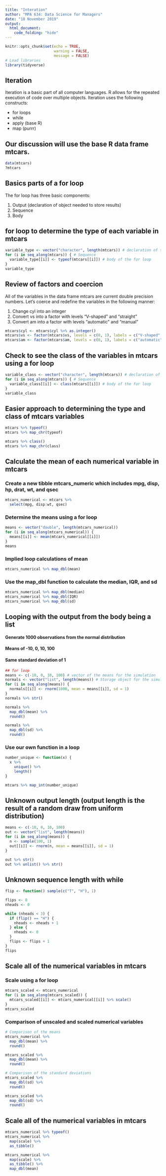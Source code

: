 ```yaml
---
title: "Interation"
author: "MPA 634: Data Science for Managers"
date: "18 November 2019"
output: 
  html_document:
    code_folding: "hide"
---
```


```r
knitr::opts_chunk$set(echo = TRUE,
                      warning = FALSE,
                      message = FALSE)
# Load libraries
library(tidyverse)
```

## Iteration

Iteration is a basic part of all computer languages. R allows for the repeated execution of code over multiple objects. Iteration uses the following constructs:

*  for loops
*  while
*  apply (base R)
*  map (purrr)  

## Our discussion will use the base R data frame mtcars.  

```r
data(mtcars)
?mtcars
```

## Basics parts of a for loop

The for loop has three basic components:  

1.  Output (declaration of object needed to store results)
1.  Sequence
1.  Body  

## for loop to determine the type of each variable in mtcars 

```r
variable_type <- vector("character", length(mtcars)) # declaration of storage object
for (i in seq_along(mtcars)) { # Sequence
  variable_type[[i]] <- typeof(mtcars[[i]]) # body of the for loop
}
variable_type
```

## Review of factors and coercion  

All of the variables in the data frame mtcars are current double precision numbers. Let's coerce and redefine the variables in the following manner:  

1.  Change cyl into an integer
1.  Convert vs into a factor with levels "V-shaped" and "straight"
1.  Convert am into a factor with levels "automatic" and "manual"

```r
mtcars$cyl <- mtcars$cyl %>% as.integer()
mtcars$vs <- factor(mtcars$vs, levels = c(0, 1), labels = c("V-shaped", "straight"))
mtcars$am <- factor(mtcars$am, levels = c(0, 1), labels = c("automatic", "manual"))
```  

## Check to see the class of the variables in mtcars using a for loop  

```r
variable_class <- vector("character", length(mtcars)) # declaration of storage object
for (i in seq_along(mtcars)) { # Sequence
  variable_class[[i]] <- class(mtcars[[i]]) # body of the for loop
}
variable_class
```

## Easier approach to determining the type and class of mtcars variables  

```r
mtcars %>% typeof()
mtcars %>% map_chr(typeof)

mtcars %>% class()
mtcars %>% map_chr(class)
```  

## Calculate the mean of each numerical variable in mtcars

### Create a new tibble mtcars_numeric which includes mpg, disp, hp, drat, wt, and qsec

```r
mtcars_numerical <- mtcars %>% 
  select(mpg, disp:wt, qsec)
```  

### Determine the means using a for loop

```r
means <- vector("double", length(mtcars_numerical))
for (i in seq_along(mtcars_numerical)) {
  means[[i]] <- mean(mtcars_numerical[[i]])
}
means
```

### Implied loop calculations of mean

```r
mtcars_numerical %>% map_dbl(mean)
```

### Use the map_dbl function to calculate the median, IQR, and sd

```r
mtcars_numerical %>% map_dbl(median)
mtcars_numerical %>% map_dbl(IQR)
mtcars_numerical %>% map_dbl(sd)
```

## Looping with the output from the body being a list

#### Generate 1000 observations from the normal distribution
#### Means of -10, 0, 10, 100
#### Same standard deviation of 1

```r
## for loop
means <- c(-10, 0, 10, 100) # vector of the means for the simulation
normals <- vector("list", length(means)) # Storage object for the simulation objects
for (i in seq_along(means)) {
  normals[[i]] <- rnorm(1000, mean = means[[i]], sd = 1)
}
normals %>% str()

normals %>%
  map_dbl(mean) %>%
  round()

normals %>% 
  map_dbl(sd) %>% 
  round()
```

### Use our own function in a loop

```r
number_unique <- function(x) {
  x %>%
    unique() %>% 
    length()
}

mtcars %>% map_int(number_unique)
```  

## Unknown output length (output length is the result of a random draw from uniform distribution)

```r
means <- c(-10, 0, 10, 100)
out <- vector("list", length(means))
for (i in seq_along(means)) {
  n <- sample(100, 1)
  out[[i]] <- rnorm(n, mean = means[[i]], sd = 1)
}

out %>% str()
out %>% unlist() %>% str()
```

## Unknown sequence length with while

```r
flip <- function() sample(c("T", "H"), 1)

flips <- 0
nheads <- 0

while (nheads < 3) {
  if (flip() == "H") {
    nheads <- nheads + 1
  } else {
    nheads <- 0
  }
  flips <- flips + 1
}
flips
```  

## Scale all of the numerical variables in mtcars  
### Scale using a for loop  

```r
mtcars_scaled <- mtcars_numerical
for (i in seq_along(mtcars_scaled)) {
  mtcars_scaled[[i]] <- mtcars_numerical[[i]] %>% scale()
}
mtcars_scaled
```

### Comparison of unscaled and scaled numerical variables

```r
# Comparison of the means
mtcars_numerical %>% 
  map_dbl(mean) %>% 
  round()

mtcars_scaled %>%
  map_dbl(mean) %>% 
  round()

# Comparison of the standard deviations
mtcars_scaled %>%
  map_dbl(sd) %>% 
  round()

mtcars_scaled %>%
  map_dbl(sd) %>% 
  round()
```

## Scale all of the numerical variables in mtcars

```r
mtcars_numerical %>% typeof()
mtcars_numerical %>% 
  map(scale) %>% 
  as_tibble()

mtcars_numerical %>% 
  map(scale) %>% 
  as_tibble() %>% 
  map_dbl(mean)
```